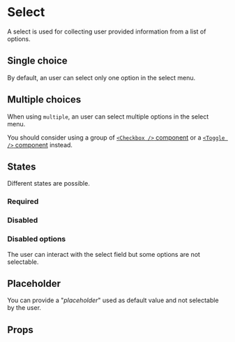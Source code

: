 
<Meta of={SelectStories} />

# Select

A select is used for collecting user provided information from a list of options.

<Primary />

## Single choice

By default, an user can select only one option in the select menu.

<Canvas of={SelectStories.SingleChoice} />

## Multiple choices

When using `multiple`, an user can select multiple options in the select menu.

<Canvas of={SelectStories.MultipleChoices} />

You should consider using a group of [`<Checkbox />` component](/docs/components-atoms-forms-fields-checkbox--docs) or a [`<Toggle />` component](/docs/components-molecules-forms-toggle--docs) instead.

## States

Different states are possible.

### Required

<Canvas of={SelectStories.IsRequired} />

### Disabled

<Canvas of={SelectStories.IsDisabled} />

### Disabled options

The user can interact with the select field but some options are not selectable.

<Canvas of={SelectStories.WithDisabledOptions} />

## Placeholder

You can provide a "_placeholder_" used as default value and not selectable by the user.

<Canvas of={SelectStories.Placeholder} />

## Props

<ArgTypes of={SelectStories} />
